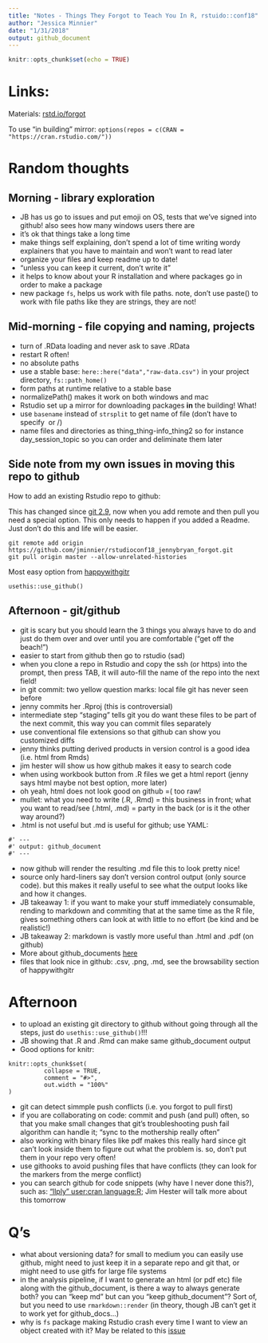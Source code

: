 ```yaml
---
title: "Notes - Things They Forgot to Teach You In R, rstuido::conf18"
author: "Jessica Minnier"
date: "1/31/2018"
output: github_document
---
```


```r
knitr::opts_chunk$set(echo = TRUE)
```

# Links:

Materials: [rstd.io/forgot](https://github.com/jennybc/what-they-forgot)

To use "in building" mirror: `options(repos = c(CRAN = "https://cran.rstudio.com/"))`

# Random thoughts

## Morning - library exploration

- JB has us go to issues and put emoji on OS, tests that we've signed into github! also sees how many windows users there are
- it's ok that things take a long time
- make things self explaining, don't spend a lot of time writing wordy explainers that you have to maintain and won't want to read later
- organize your files and keep readme up to date!
- "unless you can keep it current, don't write it"
- it helps to know about your R installation and where packages go in order to make a package
- new package `fs`, helps us work with file paths. note, don't use paste() to work with file paths like they are strings, they are not!

## Mid-morning - file copying and naming, projects

- turn of .RData loading and never ask to save .RData
- restart R often!
- no absolute paths
- use a stable base: `here::here("data","raw-data.csv")` in your project directory, `fs::path_home()`
- form paths at runtime relative to a stable base
- normalizePath() makes it work on both windows and mac
- Rstudio set up a mirror for downloading packages **in** the building! What!
- use `basename` instead of `strsplit` to get name of file (don't have to specify \ or /)
- name files and directories as thing_thing-info_thing2 so for instance day_session_topic so you can order and deliminate them later

## Side note from my own issues in moving this repo to github

How to add an existing Rstudio repo to github:

This has changed since [git 2.9](https://stackoverflow.com/questions/37937984/git-refusing-to-merge-unrelated-histories), now when you add remote and then pull you need a special option. This only needs to happen if you added a Readme. Just don't do this and life will be easier.

```
git remote add origin https://github.com/jminnier/rstudioconf18_jennybryan_forgot.git
git pull origin master --allow-unrelated-histories
```

Most easy option from [happywithgitr](http://happygitwithr.com/existing-github-last.html)

```
usethis::use_github()
```


## Afternoon - git/github

- git is scary but you should learn the 3 things you always have to do and just do them over and over until you are comfortable ("get off the beach!")
- easier to start from github then go to rstudio (sad)
- when you clone a repo in Rstudio and copy the ssh (or https) into the prompt, then press TAB, it will auto-fill the name of the repo into the next field!
- in git commit: two yellow question marks: local file git has never seen before
- jenny commits her .Rproj (this is controversial)
- intermediate step "staging" tells git you do want these files to be part of the next commit, this way you can commit files separately
- use conventional file extensions so that github can show you customized diffs
- jenny thinks putting derived products in version control is a good idea (i.e. html from Rmds)
- jim hester will show us how github makes it easy to search code
- when using workbook button from .R files we get a html report (jenny says html maybe not best option, more later)
- oh yeah, html does not look good on github =( too raw!
- mullet: what you need to write (.R, .Rmd) = this business in front; what you want to read/see (.html, .md) = party in the back (or is it the other way around?)
- .html is not useful but .md is useful for github; use YAML:
```
#' ---
#' output: github_document
#' ---
```
- now github will render the resulting .md file this to look pretty nice!
- source only hard-liners say don't version control output (only source code). but this makes it really useful to see what the output looks like and how it changes.
- JB takeaway 1: if you want to make your stuff immediately consumable, rending to markdown and commiting that at the same time as the R file, gives something others can look at with little to no effort (be kind and be realistic!)
- JB takeaway 2: markdown is vastly more useful than .html and .pdf (on github)
- More about github_documents [here](http://rmarkdown.rstudio.com/github_document_format.html)
- files that look nice in github: .csv, .png, .md, see the browsability section of happywithgitr

# Afternoon

- to upload an existing git directory to github without going through all the steps, just do `usethis::use_github()`!!!
- JB showing that .R and .Rmd can make same github_document output
- Good options for knitr:
```
knitr::opts_chunk$set(
          collapse = TRUE,
          comment = "#>",
          out.width = "100%"
)
```
- git can detect simmple push conflicts (i.e. you forgot to pull first)
- if you are collaborating on code: commit and push (and pull) often, so that you make small changes that git's troubleshooting push fail algorithm can handle it; "sync to the mothership really often"
- also working with binary files like pdf makes this really hard since git can't look inside them to figure out what the problem is. so, don't put them in your repo very often!
- use githooks to avoid pushing files that have conflicts (they can look for the markers from the merge conflict)
- you can search github for code snippets (why have I never done this?), such as: ["llply" user:cran language:R](https://github.com/search?l=r&q=%22llply%22+user%3Acran+language%3AR&ref=searchresults&type=Code&utf8=%E2%9C%93); Jim Hester will talk more about this tomorrow

# Q's

- what about versioning data? for small to medium you can easily use github, might need to just keep it in a separate repo and git that, or might need to use gitfs for large file systems
- in the analysis pipeline, if I want to generate an html (or pdf etc) file along with the github_document, is there a way to always generate both? you can "keep md" but can you "keep github_document"? Sort of, but you need to use `rmarkdown::render` (in theory, though JB can't get it to work yet for github_docs...)
- why is `fs` package making Rstudio crash every time I want to view an object created with it? May be related to this [issue](https://github.com/r-lib/fs/issues/58)


